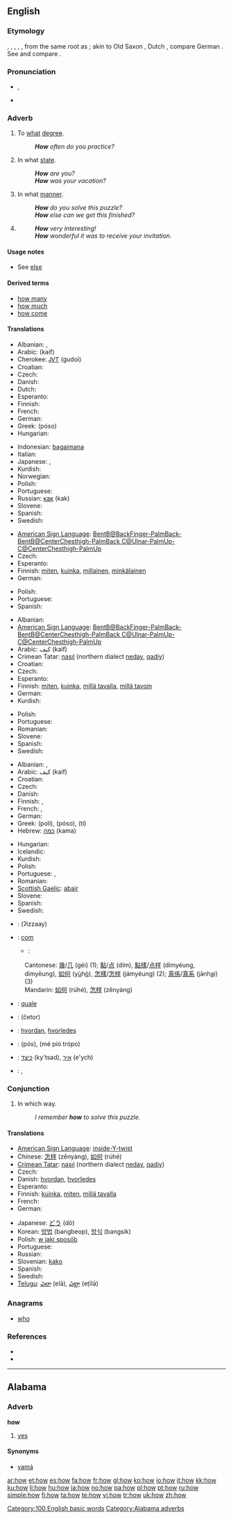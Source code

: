 {{wikipedia}}
==English==

{{rank|through|himself|go|118|how|long|am|way}}

===Etymology===
{{ME.}} {{term|lang=enm|how}}, {{term|hou}}, {{term|hu}}, {{term|hwu}}, {{OE.}} {{term|hu|lang=ang|hū}}, from the same root as {{term|hwæt||who, what}}; akin to Old Saxon {{term|hww}}, Dutch {{term|hoe}}, compare German {{term|wie||how}}. See {{term|who}} and compare {{term|why}}.

===Pronunciation===
* {{IPA|/haʊ/}}, {{SAMPA|/haU/}}
* {{audio|en-us-how.ogg|Audio (US)}}
*: {{rhymes|aʊ}}

===Adverb===
{{en-adv|-}}

# To [[what]] [[degree]].
#: '''''How''' often do you practice?''
# In what [[state]].
#: '''''How''' are you?''
#: '''''How''' was your vacation?''
# In what [[manner]].
#: '''''How''' do you solve this puzzle?''
#: '''''How''' else can we get this finished?''
# {{non-gloss definition|Used as a modifier to indicate surprise, delight, or other strong feelings.}}
#: '''''How''' very interesting!''
#: '''''How''' wonderful it was to receive your invitation.''

====Usage notes====
* See [[else]]

====Derived terms====
* [[how many]]
* [[how much]]
* [[how come]]

====Translations====
{{trans-top|to what degree}}
* Albanian: {{t-|sq|sa|xs=Albanian}}, {{t-|sq|si|xs=Albanian}}
* Arabic: {{t|ar|كيف|sc=Arab}}(kaif)
* Cherokee: [[ᎫᏙᎢ]] (gudoi)
* Croatian: {{t+|hr|koliko}}
* Czech: {{t+|cs|jak}}
* Danish: {{t+|da|hvor}}
* Dutch: {{t+|nl|hoe}}
* Esperanto: {{t-|eo|kiom|xs=Esperanto}}
* Finnish: {{t+|fi|kuinka}}
* French: {{t+|fr|comment}}
* German: {{t+|de|wie}}
* Greek: {{t+|el|πόσο|sc=Grek}} (póso)
* Hungarian: {{t+|hu|milyen}}
{{trans-mid}}
* Indonesian: [[bagaimana]]
* Italian: {{t+|it|come}}
* Japanese: {{t-|ja|どのように|tr=donoyōni|sc=Jpan}}, {{t-|ja|どうやって|tr=dōyatte|sc=Jpan}}
* Kurdish: {{t+|ku|چه‌ن|sc=KUchar}}
* Norwegian: {{t-|no|hvordan}}
* Polish: {{t+|pl|jak}}
* Portuguese: {{t+|pt|como}}
* Russian: [[как]] (kak)
* Slovene: {{t+|sl|kako}}
* Spanish: {{t+|es|cómo}}
* Swedish: {{t+|sv|hur}}
{{trans-bottom}}

{{trans-top|in what state}}
* [[American Sign Language]]: [[BentB@BackFinger-PalmBack-BentB@CenterChesthigh-PalmBack C@Ulnar-PalmUp-C@CenterChesthigh-PalmUp]]
* Czech: {{t+|cs|jak}}
* Esperanto: {{t|eo|kiel}}
* Finnish: [[miten]], [[kuinka]], [[millainen]], [[minkälainen]]
* German: {{t+|de|wie}}
{{trans-mid}}
* Polish: {{t+|pl|jak}}
* Portuguese: {{t+|pt|como}}
* Spanish: {{t+|es|cómo}}
{{trans-bottom}}

{{trans-top|in what manner}}
* Albanian: {{t-|sq|si|xs=Albanian}}
* [[American Sign Language]]: [[BentB@BackFinger-PalmBack-BentB@CenterChesthigh-PalmBack C@Ulnar-PalmUp-C@CenterChesthigh-PalmUp]]
* Arabic: كيف (kaif)
* Crimean Tatar: [[nasıl]] (northern dialect [[neday]], [[qadiy]])
* Croatian: {{t+|hr|kako}}
* Czech: {{t+|cs|jak}}
* Esperanto: {{t|eo|kiel}}
* Finnish: [[miten]], [[kuinka]], [[millä tavalla]], [[millä tavoin]]
* German: {{t+|de|wie}}
* Kurdish: {{KUchar|[[چۆن]]}}
{{trans-mid}}
* Polish: {{t+|pl|jak}}
* Portuguese: {{t+|pt|como}}
* Romanian: {{t-|ro|cum}}
* Slovene: {{t+|sl|kako}}
* Spanish: {{t+|es|cómo}}
* Swedish: {{t+|sv|hur}}
{{trans-bottom}}

{{trans-top|used as a modifier to indicate surprise, delight, or other strong feelings}}
* Albanian: {{t-|sq|si|xs=Albanian}}, {{t-|sq|çfarë|xs=Albanian}}
* Arabic: كيف (kaif)
* Croatian: {{t+|hr|kako}}
* Czech: {{t+|cs|jak}}
* Danish: {{t+|da|hvor}}
* Finnish: {{t+|fi|kuinka}}, {{t+|fi|miten}}
* French: {{t+|fr|comme}}, {{t+|fr|que}}
* German: {{t+|de|wie}}
* Greek: {{t+|el|πολύ|sc=Grek}} (polí), {{t+|el|πόσο|sc=Grek}} (póso), {{t+|el|τι|sc=Grek}} (tí)
* Hebrew: [[כמה]] (kama)
{{trans-mid}}
* Hungarian: {{t|hu|mennyire}}
* Icelandic: {{t+|is|en}}
* Kurdish: {{KUchar|[[بۆچی]]}}
* Polish: {{t+|pl|jak}}
* Portuguese: {{t+|pt|como}}, {{t+|pt|quão}}
* Romanian: {{t-|ro|ce}}
* [[Scottish Gaelic]]: [[abair]]
* Slovene: {{t+|sl|kako}}
* Spanish: {{t+|es|qué}}
* Swedish: {{t+|sv|så}}
{{trans-bottom}}

{{checktrans-top}}
* {{ttbc|Arabic, Egyptian}}: {{Arab|[[إزاى]]}} (ʔizzaay)
* {{ttbc|Catalan}}: [[com]]
** {{ttbc|Chinese}}:
: Cantonese: [[幾]]/[[几]] (géi) (1); [[點]]/[[点]] (dím), [[點樣]]/[[点样]] (dímyéung, dímyēung), [[如何]] (y<u>ù</u>h<u>ò</u>), [[怎樣]]/[[怎样]] (jámyéung) (2); [[真係]]/[[真系]] (jānh<u>a</u>i) (3)
: Mandarin: [[如何]] (rúhé), [[怎样]] (zěnyàng)
* {{ttbc|Ido}}: [[quale]]
* {{ttbc|Persian}}: {{fa-Arab|[[چطور|چِطَور]]}} (četor)
{{checktrans-bottom}}

{{checktrans-top}}
<!-- The following translations were given for the gloss "in what way".  It's not clear whether that means, "in what state" (e.g. "how was your vacation?"), "in what manner" (e.g. "how does that device work?"), or both. -->
* {{ttbc|Danish}}: [[hvordan]], [[hvorledes]]
* {{ttbc|Greek}}: {{t+|el|πώς|sc=Grek}} (pós), {{t+|el|με ποιό τρόπο|sc=Grek}} (mé pió trópo)
{{trans-mid}}
* {{ttbc|Hebrew}}: [[כיצד]] (ky'tsad), [[איך]] (e'ych)
* {{ttbc|Hungarian}}: {{t|hu|hogyan}}, {{t+|hu|hogy}}
{{trans-bottom}}

===Conjunction===
{{en-conj}}

# In which way.
#: ''I remember '''how''' to solve this puzzle.''

====Translations====
{{trans-top|in which way}}
* [[American Sign Language]]: [[inside-Y-twist]]
* Chinese: [[怎样]] (zěnyàng), [[如何]] (rúhé)
* [[Crimean Tatar]]: [[nasıl]] (northern dialect [[neday]], [[qadiy]])
* Czech: {{t+|cs|jak}}
* Danish: [[hvordan]], [[hvorledes]]
* Esperanto: {{t-|eo|kiel|xs=Esperanto}}
* Finnish: [[kuinka]], [[miten]], [[millä tavalla]]
* French: {{t+|fr|comment}}
* German: {{t+|de|wie}}
{{trans-mid}}
* Japanese: [[どう]] (dō)
* Korean: [[방법]] (bangbeop), [[방식]] (bangsik)
* Polish: [[w jaki sposób]]
* Portuguese: {{t+|pt|como}}
* Russian: {{t+|ru|как|sc=Cyrl}}
* Slovenian: [[kako]]
* Spanish: {{t+|es|como}}
* Swedish: {{t+|sv|hur}}
* [[Telugu]]: [[ఎలా]] (elā), [[ఎట్లా]] (eṭīlā)
{{trans-bottom}}

===Anagrams===
* [[who]]

===References===
* {{R:Webster 1913|how}}
* {{R:Dictionary.com|how}}

[[Category:100 English basic words]]

----

==Alabama==

===Adverb===
'''how'''

# [[yes]]

====Synonyms====
* [[yamá]]

[[Category:Alabama adverbs]]

[[ar:how]]
[[et:how]]
[[es:how]]
[[fa:how]]
[[fr:how]]
[[gl:how]]
[[ko:how]]
[[io:how]]
[[it:how]]
[[kk:how]]
[[ku:how]]
[[li:how]]
[[hu:how]]
[[ja:how]]
[[no:how]]
[[pa:how]]
[[pl:how]]
[[pt:how]]
[[ru:how]]
[[simple:how]]
[[fi:how]]
[[ta:how]]
[[te:how]]
[[vi:how]]
[[tr:how]]
[[uk:how]]
[[zh:how]]